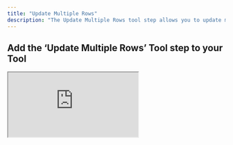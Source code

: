 ```yaml
---
title: "Update Multiple Rows"
description: "The Update Multiple Rows tool step allows you to update multiple rows in your Google Sheet"
---
```


## Add the ‘Update Multiple Rows’ Tool step to your Tool

<div style={{
  position: "relative",
  boxSizing: "content-box",
  maxHeight: "100vh",
  width: "100%",
  aspectRatio: "1.7431192660550459",
  padding: "24px 0"
}}>
  <iframe
    src="https://app.supademo.com/embed/cmego9gny884xh3pyme82l1vx?embed_v=2&utm_source=embed"
    loading="lazy"
    title="Google Sheets Update Multiple Rows"
    allow="clipboard-write"
    webkitallowfullscreen="true"
    mozallowfullscreen="true"
    allowFullScreen
    style={{
      position: "absolute",
      top: 0,
      left: 0,
      width: "100%",
      height: "100%",
      border: "3px solid #5E43CE",
      borderRadius: "10px",
      objectFit: "cover"
    }}
  />
</div>



You can add the ‘Update Multiple Rows’ Tool step to your Tool by:

1. Creating a new Tool, then searching for the ‘Update Multiple Rows’ Tool step
2. Click ‘Expand’ to see the full Tool step
3. Using the dropdown menu:
    - Select the Google account you would like to use.
    - Select the Drive you would like to use (defaults to "My Drive").
    - Select the Spreadsheet you would like to update rows in.
    - Select the worksheet you would like to update rows in.
4. Enter the range you would like to update. This should be in the format of `A1:C5`.
5. Enter the new Row Values. This should be an array of arrays.
    <Note>Example: `[["John Doe", "john.doe@example.com", "123 Main St"], ["Jane Doe", "jane.doe@example.com", "456 Main St"]]`</Note>
6. Click 'Run step' to test out the Tool


## Using in an Agent

There are 3 ways to configure the tool step when using in an agent

<Tabs>
  <Tab title="Using dropdown menus">
    This is the easiest way to configure the tool step. You can select the Drive, Spreadsheet and Worksheet from a list of options via the dropdown menu. 

        ![Google Sheets Update multiple rows](/images/gs-update-multiple-rows-eg-1.png)
        

  </Tab>
  <Tab title="Using input variables">
  This option offers the most flexibility - you can use the same tool step for multiple Google Sheets, however you will need to manually provide the necessary Google Sheet IDs.

    ![Google Sheets Update multiple rows](/images/gs-update-multiple-rows-eg-2.png)

  </Tab>
  <Tab title="Mix of dropdown menus and input variables">
  This option offers the best of both worlds. You can use the dropdown menu to select the Drive, Spreadsheet and Worksheet, and then use an input variable for "Range" and "Row Values" to allow the agent to dynamically update data in your Google sheet.

    ![Google Sheets Update multiple rows](/images/gs-update-multiple-rows-eg-3.png)
  </Tab>
</Tabs>


## Parameters

<ParamField path="Drive" type="string">
  The Drive you want to use. By default, the tool uses "My Drive".
</ParamField>

<ParamField path="Spreadsheet ID" type="string" required>
  To get the spreadsheet ID, navigate to your Google Sheet and copy the ID from the URL (the long string between `/d/` and `/edit`).
  <Tip> [You can use this tool to parse the worksheet, spreadsheet and drive IDs from a url](https://app.relevanceai.com/notebook/f1db6c/d64db999bc25-4ea0-b926-30b350f69243/01e4918b-6c0a-423d-8daa-a625ced25e23)</Tip>
</ParamField>

<ParamField path="Worksheet ID" type="string" required>
  To get the worksheet ID, open the specific worksheet you want to use and copy the ID from the URL (appears after `#gid=`).
  <Tip> [You can also use this tool to parse the worksheet, spreadsheet and drive IDs from a url](https://app.relevanceai.com/notebook/f1db6c/d64db999bc25-4ea0-b926-30b350f69243/01e4918b-6c0a-423d-8daa-a625ced25e23)</Tip>
</ParamField>

<ParamField path="Range" type="string" required>
  The range of cells to update. The update will begin at the starting cell of the range (e.g., if the range is `A10:C20`, updates begin at `A10`).
  <Warning>
  Make sure the specified range fully covers the rows and columns you are updating.  
  For example, if you are updating 3 columns across the first 5 rows, the range should be at least `A1:C5`.
</Warning></ParamField>

<ParamField path="Row Values" type="array of arrays" required>
  The data being updated will need to be in an array of arrays format.
  
  **Example:** 
  ```json
  [
    ["John Doe", "john.doe@example.com", "123 Main St"], // row 1
    ["Jane Doe", "jane.doe@example.com", "456 Main St"] // row 2
    // ...
  ]
  ```
</ParamField>


## What is an array of arrays?

An array is a data structure similar to a CSV row, where each element is separated by a comma, and the entire row is enclosed in square brackets.
An array can have many different types of data, including strings, numbers, <Tooltip tip="true or false">booleans</Tooltip>, and even other arrays.


```json
["Dog", 1, true]
```

An array of arrays is just multiple arrays put together. This is what an array of arrays looks like:

```json
[
  ["Column 1 Row 1", "Column 2 Row 1", "Column 3 Row 1"],
  ["Column 1 Row 2", "Column 2 Row 2", "Column 3 Row 2"],
  ["Column 1 Row 3", "Column 2 Row 3", "Column 3 Row 3"]
]
```
When you combine multiple arrays together, you can see that the data is structured like a Google Sheet.



### Playground
<div style={{
  position: "relative",
  width: "100%",
  height: "50vh",
  minHeight:"300px",
  border: "3px solid #5E43CE",
  borderRadius: "10px",
}}>
  <iframe src="https://app.relevanceai.com/form/f1db6c/89c69a15-1042-4524-886e-cca4e5a0dddb?version=latest&hideLogo=true&guidanceTipText=%F0%9F%91%86+Use+this+tool+to+help+you+understand+what+an+array+of+arrays+is" 
  style={{ 
    width: "100%", 
    height: "100%",
    border: "none",
  }}/>
</div>



## Frequently asked questions (FAQs)

<AccordionGroup>
<Accordion title="What is the difference between using the green input variables and the dropdown menu?">
    **The dropdown menu is the easiest way to configure the tool step**. You can select the Drive, Spreadsheet and Worksheet from a list of options via the dropdown menu. 
    
    **The input variables offer more flexibility** e.g. you can use the same tool step for multiple Google Sheets, however you will need to manually provide the necessary Google Sheet IDs.
</Accordion>
<Accordion title="Can I use a mix of both dropdown menu and green input variables?">

    If you are using the tool in an agent, this is the recommended approach. You can use the dropdown menu to select the fields that don't need to change (the ID fields), and then use the green input variables for "Range" and "Row Values" to allow the agent to dynamically update data in your Google sheet.

    <Warning>If you are only using the input variables, you will need to provide the necessary Google Sheet IDs for the tool step to function properly. At the minimum, this includes the spreadsheet ID and the worksheet ID.</Warning>
</Accordion>
</AccordionGroup>

